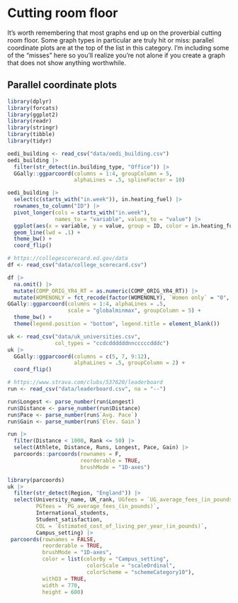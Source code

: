 # Cutting room floor

It's worth remembering that most graphs end up on the proverbial cutting room floor. Some graph types in particular are truly hit or miss: parallel coordinate plots are at the top of the list in this category. I'm including some of the "misses" here so you'll realize you're not alone if you create a graph that does not show anything worthwhile.

## Parallel coordinate plots

```r
library(dplyr)
library(forcats)
library(ggplot2)
library(readr)
library(stringr)
library(tibble)
library(tidyr)

oedi_building <- read_csv("data/oedi_building.csv")
oedi_building |>
  filter(str_detect(in.building_type, "Office")) |> 
  GGally::ggparcoord(columns = 1:4, groupColumn = 5, 
                     alphaLines = .5, splineFactor = 10)
```

```r
oedi_building |>
  select(c(starts_with("in.week")), in.heating_fuel) |>
  rownames_to_column("ID") |> 
  pivot_longer(cols = starts_with("in.week"),
               names_to = "variable", values_to = "value") |> 
  ggplot(aes(x = variable, y = value, group = ID, color = in.heating_fuel)) +
  geom_line(lwd = .1) +
  theme_bw() +
  coord_flip()
```

```r
# https://collegescorecard.ed.gov/data
df <- read_csv("data/college_scorecard.csv")

df |> 
  na.omit() |> 
  mutate(COMP_ORIG_YR4_RT = as.numeric(COMP_ORIG_YR4_RT)) |> 
  mutate(WOMENONLY = fct_recode(factor(WOMENONLY), `Women only` = "0", `Not women only` = "1")) |> 
GGally::ggparcoord(columns = 1:4, alphaLines = .5,
                   scale = "globalminmax", groupColumn = 5) +
  theme_bw() +
  theme(legend.position = "bottom", legend.title = element_blank())
```

```r
uk <- read_csv("data/uk_universities.csv",
               col_types = "ccdcddddddnncccccdddc")
uk |> 
  GGally::ggparcoord(columns = c(5, 7, 9:12),
                     alphaLines = .5, groupColumn = 2) + 
  coord_flip()
```


```r
# https://www.strava.com/clubs/537620/leaderboard 
run <- read_csv("data/leaderboard.csv", na = "--")

run$Longest <- parse_number(run$Longest)
run$Distance <- parse_number(run$Distance)
run$Pace <- parse_number(run$`Avg. Pace`)
run$Gain <- parse_number(run$`Elev. Gain`)

run |> 
  filter(Distance < 1000, Rank <= 50) |> 
  select(Athlete, Distance, Runs, Longest, Pace, Gain) |> 
  parcoords::parcoords(rownames = F,
                       reorderable = TRUE,
                       brushMode = "1D-axes")
```

```r
library(parcoords)
uk |> 
  filter(str_detect(Region, "England")) |> 
  select(University_name, UK_rank, UGfees = `UG_average_fees_(in_pounds)`,
         PGfees = `PG_average_fees_(in_pounds)`,
         International_students, 
         Student_satisfaction,
         COL = `Estimated_cost_of_living_per_year_(in_pounds)`,
         Campus_setting) |> 
 parcoords(rownames = FALSE,
           reorderable = TRUE,
           brushMode = "1D-axes",
           color = list(colorBy = "Campus_setting",
                         colorScale = "scaleOrdinal",
                         colorScheme = "schemeCategory10"),
           withD3 = TRUE,
           width = 770,
           height = 600)
```


